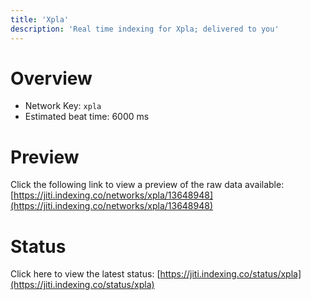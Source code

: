 ```yaml
---
title: 'Xpla'
description: 'Real time indexing for Xpla; delivered to you'
---
```


# Overview
- Network Key: `xpla`
- Estimated beat time: 6000 ms

# Preview
Click the following link to view a preview of the raw data available: [https://jiti.indexing.co/networks/xpla/13648948](https://jiti.indexing.co/networks/xpla/13648948)

# Status
Click here to view the latest status: [https://jiti.indexing.co/status/xpla](https://jiti.indexing.co/status/xpla)
